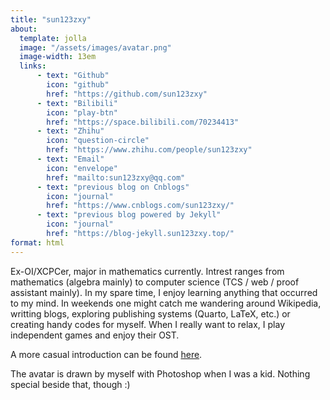 ```yaml
---
title: "sun123zxy"
about:
  template: jolla
  image: "/assets/images/avatar.png"
  image-width: 13em
  links:
      - text: "Github"
        icon: "github"
        href: "https://github.com/sun123zxy"
      - text: "Bilibili"
        icon: "play-btn"
        href: "https://space.bilibili.com/70234413"
      - text: "Zhihu"
        icon: "question-circle"
        href: "https://www.zhihu.com/people/sun123zxy"
      - text: "Email"
        icon: "envelope"
        href: "mailto:sun123zxy@qq.com"
      - text: "previous blog on Cnblogs"
        icon: "journal"
        href: "https://www.cnblogs.com/sun123zxy/"
      - text: "previous blog powered by Jekyll"
        icon: "journal"
        href: "https://blog-jekyll.sun123zxy.top/"
format: html
---
```


Ex-OI/XCPCer, major in mathematics currently. Intrest ranges from mathematics (algebra mainly) to computer science (TCS / web / proof assistant mainly). In my spare time, I enjoy learning anything that occurred to my mind. In weekends one might catch me wandering around Wikipedia, writting blogs, exploring publishing systems (Quarto, LaTeX, etc.) or creating handy codes for myself. When I really want to relax, I play independent games and enjoy their OST.

A more casual introduction can be found [here](/posts/about).

The avatar is drawn by myself with Photoshop when I was a kid. Nothing special beside that, though :)